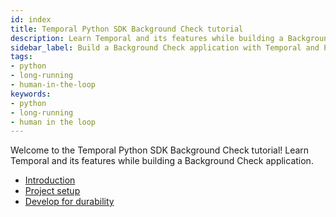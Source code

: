 ```yaml
---
id: index
title: Temporal Python SDK Background Check tutorial
description: Learn Temporal and its features while building a Background Check application
sidebar_label: Build a Background Check application with Temporal and Python
tags:
- python
- long-running
- human-in-the-loop
keywords:
- python
- long-running
- human in the loop
---
```


Welcome to the Temporal Python SDK Background Check tutorial!
Learn Temporal and its features while building a Background Check application.

- [Introduction](/tutorials/python/background-check/introduction.mdx)
- [Project setup](/tutorials/java/background-check/project-setup.mdx)
- [Develop for durability](/tutorials/java/background-check/durable-execution.mdx)